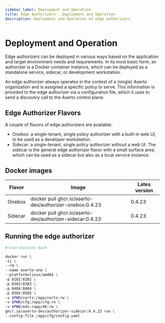 ```yaml
---
sidebar_label: Deployment and Operation
title: Edge Authorizers - Deployment and Operation
description: Deployment and Operation of edge authorizers
---
```


# Deployment and Operation

Edge authorizers can be deployed in various ways based on the application and target environment needs and requirements. In its most basic form, an authorizer is a Docker container instance, which can be deployed as a standalone service, sidecar, or development workstation.

An edge authorizer always operates in the context of a (single) Aserto organization and is assigned a specific policy to serve. This information is provided to the edge authorizer via a configuration file, which it uses to send a discovery call to the Aserto control plane.

## Edge Authorizer Flavors

A couple of flavors of edge authorizers are available:

- Onebox: a single-tenant, single policy authorizer with a built-in web UI, to be used as a developer workstation.
- Sidecar: a single-tenant, single policy authorizer without a web UI. The sidecar is the general edge authorizer flavor with a small surface area, which can be used as a sidecar but also as a local service instance.

## Docker images

| Flavor  | Image                                                    | Lates version |
| ------- | -------------------------------------------------------- | ------------- |
| Onebox  | docker pull ghcr.io/aserto-dev/authorizer-onebox:0.4.23  | 0.4.23        |
| Sidecar | docker pull ghcr.io/aserto-dev/authorizer-sidecar:0.4.23 | 0.4.23        |

## Running the edge authorizer

```sh
#!/usr/bin/env bash

docker run \
-ti \
--rm \
--name aserto-one \
--platform=linux/amd64 \
-p 8282:8282 \
-p 8383:8383 \
-p 8484:8484 \
-p 8585:8585 \
-v $PWD/certs:/app/certs:rw \
-v $PWD/cfg:/app/cfg:ro \
-v $PWD/eds:/app/db:rw \
ghcr.io/aserto-dev/authorizer-sidecar:0.4.23 run \
--config-file /app/cfg/config.yaml
```
